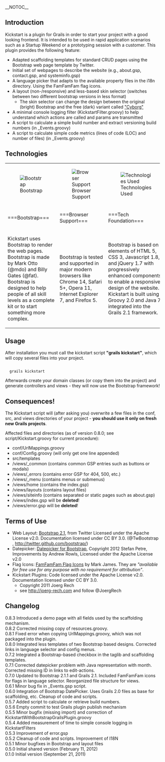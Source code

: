 __NOTOC__

== Introduction ==
Kickstart is a plugin for Grails in order to start your project with a good looking frontend. It is intended to be used in rapid application scenarios such as a Startup Weekend or a prototyping session with a customer.
This plugin provides the following feature:
* Adapted scaffolding templates for standard CRUD pages using the Bootstrap web page template by Twitter.
* Initial set of webpages to describe the website (e.g., about.gsp, contact.gsp, and systeminfo.gsp)
* A language picker that adapts to the available property files in the i18n directory. Using the FamFamFam flag icons.
* A layout (non-/responsive) and less-based skin selector (switches between two different bootstrap versions in less format)
** The skin selector can change the design between the original (bright) Bootstrap and the free (dark) variant called [http://bootswatch.com/cyborg/ "Cyborg"] 
* A minimal console logging filter (KickstartFilter.groovy) to help understand which actions are called and params are transmitted
* A script to calculate a simple build number and extract versioning build numbers (in _Events.groovy)
* A script to calculate simple code metrics (lines of code (LOC) and number of files) (in _Events.groovy)

== Technologies ==
{| style="border-width: 0px; text-align: center;" 
|style="width: 33%;" |[[File:https://github.com/joergrech/KickstartWithBootstrap/blob/master/web-app/images/frontpage/bs-docs-twitter-github.png?raw=true|Bootstrap]]
|style="width: 33%;" |[[File:https://github.com/joergrech/KickstartWithBootstrap/blob/master/web-app/images/frontpage/browser_logos.png?raw=true|Browser Support]]
|style="width: 33%;" |[[File:https://github.com/joergrech/KickstartWithBootstrap/blob/master/web-app/images/frontpage/html5css3js8.png?raw=true|Technologies Used]]
|-
|style="width: 33%;" |===Bootstrap===
|style="width: 33%;" |===Browser Support===
|style="width: 33%;" |===Tech Foundation===
|-
|Kickstart uses Bootstrap to render the web pages. Bootstrap is made by Mark Otto (@mdo) and Billy Gates (@fat). Bootstrap is designed to help people of all skill levels as a complete kit or to start something more complex.
|Bootstrap is tested and supported in major modern browsers like Chrome 14, Safari 5+, Opera 11, Internet Explorer 7, and Firefox 5.
|Bootstrap is based on elements of HTML 5, CSS 3, Javascript 1.8, and jQuery 1.7 with progressively enhanced components to enable a responsive design of the website. Kickstart is built using Groovy 2.0 and Java 7 integrated into the Grails 2.1 framework. 
|}

== Usage ==
After installation you must call the kickstart script '''"grails kickstart"''', which will copy several files into your project. 

<pre style="border: 1px solid #ccc; border-radius: 3px; background-color: #F8F8F8;">

  grails kickstart

</pre>

Afterwards create your domain classes (or copy them into the project) and generate controllers and views - they will
now use the Bootstrap framework!

== Consequences! ==
The Kickstart script will (after asking you) overwrite a few files in the conf, src, and views directories of your project - '''you should use it only on fresh new Grails projects'''. 

Affected files and directories (as of version 0.8.0; see script/Kickstart.groovy for current procedure):
* conf/UrlMappings.groovy
* conf/Config.groovy (will only get one line appended)
* src/templates
* /views/_common (contains common GSP entries such as buttons or modals)
* /views/_errors (contains error GSP for 404, 500, etc.)
* /views/_menu   (contains menus or submenus)
* /views/home    (contains the index.gsp)
* /views/layouts (contains layout files)
* /views/siteinfo (contains separated or static pages such as about.gsp)
* /views/index.gsp will be '''deleted'''!
* /views/error.gsp will be '''deleted'''!

== Terms of Use ==

* Web Layout: [http://twitter.github.com/bootstrap/ Bootstrap 2.1], from Twitter Licensed under the Apache License v2.0. Documentation licensed under CC BY 3.0. (@TwBootstrap , http://twitter.github.com/bootstrap/)
* Datepicker: [https://github.com/eternicode/bootstrap-datepicker Datepicker for Bootstrap], Copyright 2012 Stefan Petre, Improvements by Andrew Rowls, Licensed under the Apache License v2.0
* Flag Icons: [http://www.famfamfam.com/lab/icons/flags/ FamFamFam Flag Icons] by Mark James. They are <i>"available for free use for any purpose with no requirement for attribution"</i>.
* Kickstart Plugins: Code licensed under the Apache License v2.0. Documentation licensed under CC BY 3.0. 
** Copyright 2011 Joerg Rech 
** see http://joerg-rech.com and follow @JoergRech

== Changelog ==

;0.8.3 Introduced a demo page with all fields used by the scaffolding mechanism. 
;0.8.2 Corrected missing copy of resources.groovy. 
;0.8.1 Fixed error when copying UrlMappings.groovy, which was not packaged into the plugin. 
;0.8.0 Integrated less templates of two Bootstrap based designs. Corrected links in language selector and config menus. 
;0.7.2 Integrated a Bootstrap-based checkbox in the taglib and scaffolding templates. 
;0.7.1 Corrected datepicker problem with Java representation with month. Corrected missing ID in links to edit-actions. 
;0.7.0 Updated to Bootstrap 2.1.1 and Grails 2.1. Included FamFamFam icons for flags in language selector. Reorganized file structure for views. 
;0.6.1 Minor bug fix in _Events.gsp script. 
;0.6.0 Integration of Bootstrap DatePicker. Uses Grails 2.0 files as base for scaffolding, etc. Cleanup of code and scripts. 
;0.5.7 Added script to calculate or retrieve build numbers.
;0.5.6 Empty commit to test Grails plugin publish mechanism
;0.5.5 Minor bugfix (missing import) and correction of KickstartWithBootstrapGrailsPlugin.groovy
;0.5.4 Added measurement of time to simple console logging in KickstartFilters
;0.5.3 Improvement of error.gsp
;0.5.2 Cleanup of code and scripts. Improvement of I18N 
;0.5.1 Minor bugfixes in Bootstrap and layout files 
;0.5.0 Initial shared version (February 11, 2012)
;0.1.0 Initial version (September 21, 2011)
